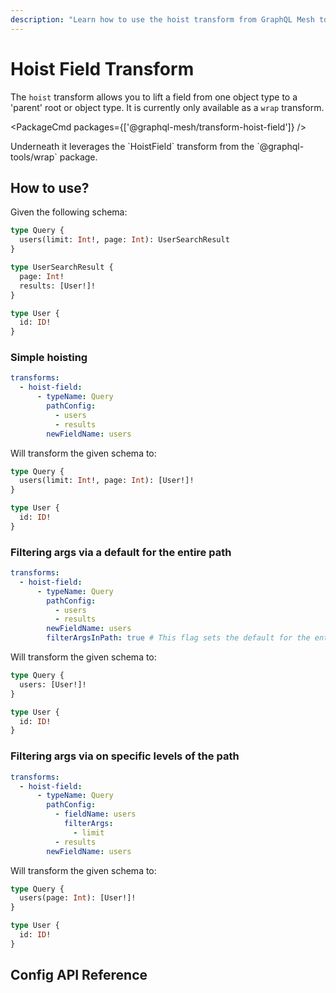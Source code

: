 ```yaml
---
description: "Learn how to use the hoist transform from GraphQL Mesh to lift a field from one object type to a 'parent' root or object type. Explore the HoistField transform and more. #GraphQL #Mesh"
---
```


# Hoist Field Transform

The `hoist` transform allows you to lift a field from one object type to a 'parent' root or object
type. It is currently only available as a `wrap` transform.

<PackageCmd packages={['@graphql-mesh/transform-hoist-field']} />

<Callout>
  Underneath it leverages the `HoistField` transform from the `@graphql-tools/wrap` package.
</Callout>

## How to use?

Given the following schema:

```graphql
type Query {
  users(limit: Int!, page: Int): UserSearchResult
}

type UserSearchResult {
  page: Int!
  results: [User!]!
}

type User {
  id: ID!
}
```

### Simple hoisting

```yaml filename=".meshrc.yaml"
transforms:
  - hoist-field:
      - typeName: Query
        pathConfig:
          - users
          - results
        newFieldName: users
```

Will transform the given schema to:

```graphql
type Query {
  users(limit: Int!, page: Int): [User!]!
}

type User {
  id: ID!
}
```

### Filtering args via a default for the entire path

```yaml filename=".meshrc.yaml"
transforms:
  - hoist-field:
      - typeName: Query
        pathConfig:
          - users
          - results
        newFieldName: users
        filterArgsInPath: true # This flag sets the default for the entire path
```

Will transform the given schema to:

```graphql
type Query {
  users: [User!]!
}

type User {
  id: ID!
}
```

### Filtering args via on specific levels of the path

```yaml filename=".meshrc.yaml"
transforms:
  - hoist-field:
      - typeName: Query
        pathConfig:
          - fieldName: users
            filterArgs:
              - limit
          - results
        newFieldName: users
```

Will transform the given schema to:

```graphql
type Query {
  users(page: Int): [User!]!
}

type User {
  id: ID!
}
```

## Config API Reference


<API />
